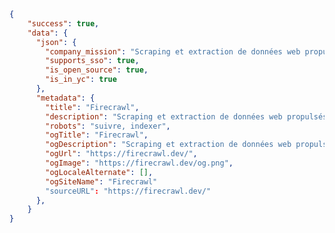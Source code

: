 ```json JSON
{
    "success": true,
    "data": {
      "json": {
        "company_mission": "Scraping et extraction de données web propulsés par l’IA",
        "supports_sso": true,
        "is_open_source": true,
        "is_in_yc": true
      },
      "metadata": {
        "title": "Firecrawl",
        "description": "Scraping et extraction de données web propulsés par l’IA",
        "robots": "suivre, indexer",
        "ogTitle": "Firecrawl",
        "ogDescription": "Scraping et extraction de données web propulsés par l’IA",
        "ogUrl": "https://firecrawl.dev/",
        "ogImage": "https://firecrawl.dev/og.png",
        "ogLocaleAlternate": [],
        "ogSiteName": "Firecrawl"
        "sourceURL": "https://firecrawl.dev/"
      },
    }
}
```
